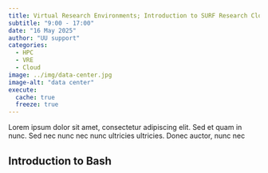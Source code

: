 ```yaml
---
title: Virtual Research Environments; Introduction to SURF Research Cloud
subtitle: "9:00 - 17:00"
date: "16 May 2025"
author: "UU support"
categories:
  - HPC
  - VRE
  - Cloud
image: ../img/data-center.jpg
image-alt: "data center"
execute: 
  cache: true
  freeze: true
---
```


Lorem ipsum dolor sit amet, consectetur adipiscing elit. Sed et quam in nunc. Sed nec nunc nec nunc ultricies ultricies. Donec auctor, nunc nec

## Introduction to Bash

